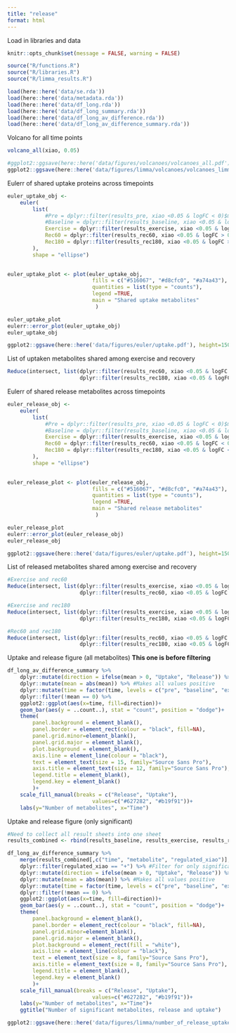 ```yaml
---
title: "release"
format: html
---
```


Load in libraries and data
```r
knitr::opts_chunk$set(message = FALSE, warning = FALSE)

source("R/functions.R")
source("R/libraries.R")
source("R/limma_results.R")

load(here::here('data/se.rda'))
load(here::here('data/metadata.rda'))
load(here::here('data/df_long.rda'))
load(here::here('data/df_long_summary.rda'))
load(here::here('data/df_long_av_difference.rda'))
load(here::here('data/df_long_av_difference_summary.rda'))
```

Volcano for all time points
```r
volcano_all(xiao, 0.05)

#ggplot2::ggsave(here::here('data/figures/volcanoes/volcanoes_all.pdf'), height=50, width=180, units = "mm")
ggplot2::ggsave(here::here('data/figures/limma/volcanoes/volcanoes_limma.png'), height=75, width=200, units = "mm")

```

Eulerr of shared uptake proteins across timepoints
```r
euler_uptake_obj <- 
    euler(
        list(
            #Pre = dplyr::filter(results_pre, xiao <0.05 & logFC < 0)$metabolite,
            #Baseline = dplyr::filter(results_baseline, xiao <0.05 & logFC < 0)$metabolite,
            Exercise = dplyr::filter(results_exercise, xiao <0.05 & logFC > 0)$metabolite,
            Rec60 = dplyr::filter(results_rec60, xiao <0.05 & logFC > 0)$metabolite,
            Rec180 = dplyr::filter(results_rec180, xiao <0.05 & logFC > 0)$metabolite 
        ), 
        shape = "ellipse") 
    

euler_uptake_plot <- plot(euler_uptake_obj, 
                           fills = c("#516067", "#d8cfc0", "#a74a43"),
                           quantities = list(type = "counts"),
                           legend =TRUE,
                           main = "Shared uptake metabolites"
                            )

euler_uptake_plot
eulerr::error_plot(euler_uptake_obj)
euler_uptake_obj

ggplot2::ggsave(here::here('data/figures/euler/uptake.pdf'), height=150, width=150, units = "mm", plot = euler_uptake_plot)

```

List of uptaken metabolites shared among exercise and recovery
```r

Reduce(intersect, list(dplyr::filter(results_rec60, xiao <0.05 & logFC > 0)$metabolite, 
                       dplyr::filter(results_rec180, xiao <0.05 & logFC > 0)$metabolite))

```

Eulerr of shared release metabolites across timepoints
```r
euler_release_obj <- 
    euler(
        list(
            #Pre = dplyr::filter(results_pre, xiao <0.05 & logFC < 0)$metabolite,
            #Baseline = dplyr::filter(results_baseline, xiao <0.05 & logFC < 0)$metabolite,
            Exercise = dplyr::filter(results_exercise, xiao <0.05 & logFC < 0)$metabolite,
            Rec60 = dplyr::filter(results_rec60, xiao <0.05 & logFC < 0)$metabolite,
            Rec180 = dplyr::filter(results_rec180, xiao <0.05 & logFC < 0)$metabolite  
        ), 
        shape = "ellipse") 
    

euler_release_plot <- plot(euler_release_obj, 
                           fills = c("#516067", "#d8cfc0", "#a74a43"),
                           quantities = list(type = "counts"),
                           legend =TRUE,
                           main = "Shared release metabolites"
                            )

euler_release_plot
eulerr::error_plot(euler_release_obj)
euler_release_obj

ggplot2::ggsave(here::here('data/figures/euler/uptake.pdf'), height=150, width=150, units = "mm", plot = euler_release_plot)
```

List of released metabolites shared among exercise and recovery
```r
#Exercise and rec60
Reduce(intersect, list(dplyr::filter(results_exercise, xiao <0.05 & logFC < 0)$metabolite,
                       dplyr::filter(results_rec60, xiao <0.05 & logFC < 0)$metabolite))

#Exercise and rec180
Reduce(intersect, list(dplyr::filter(results_exercise, xiao <0.05 & logFC < 0)$metabolite,
                       dplyr::filter(results_rec180, xiao <0.05 & logFC < 0)$metabolite))

#Rec60 and rec180
Reduce(intersect, list(dplyr::filter(results_rec60, xiao <0.05 & logFC < 0)$metabolite,
                       dplyr::filter(results_rec180, xiao <0.05 & logFC < 0)$metabolite))

```


Uptake and release figure (all metabolites) **This one is before filtering**
```r

df_long_av_difference_summary %>% 
    dplyr::mutate(direction = ifelse(mean > 0, "Uptake", "Release")) %>% #Creates a new column for color coding the plot
    dplyr::mutate(mean = abs(mean)) %>% #Makes all values positive
    dplyr::mutate(time = factor(time, levels = c("pre", "baseline", "exercise", "rec60", "rec180"))) %>% 
    dplyr::filter(!mean == 0) %>% 
    ggplot2::ggplot(aes(x=time, fill=direction))+
    geom_bar(aes(y = ..count..), stat = "count", position = "dodge")+
    theme(
        panel.background = element_blank(),
        panel.border = element_rect(colour = "black", fill=NA),
        panel.grid.minor=element_blank(),
        panel.grid.major = element_blank(),
        plot.background = element_blank(),
        axis.line = element_line(colour = "black"),
        text = element_text(size = 15, family="Source Sans Pro"),
        axis.title = element_text(size = 12, family="Source Sans Pro"),
        legend.title = element_blank(),
        legend.key = element_blank()
        )+
    scale_fill_manual(breaks = c("Release", "Uptake"),
                           values=c("#627282", "#b19f91"))+
    labs(y="Number of metabolites", x="Time")

```

Uptake and release figure (only significant) 
```r
#Need to collect all result sheets into one sheet
results_combined <- rbind(results_baseline, results_exercise, results_rec60, results_rec180)

df_long_av_difference_summary %>% 
    merge(results_combined[,c("time", "metabolite", "regulated_xiao")], by=c("time", "metabolite")) %>% #Merge the "regulated" column into results_combined
    dplyr::filter(regulated_xiao == "+") %>% #Filter for only significant metabolites
    dplyr::mutate(direction = ifelse(mean > 0, "Uptake", "Release")) %>% #Creates a new column for color coding the plot
    dplyr::mutate(mean = abs(mean)) %>% #Makes all values positive
    dplyr::mutate(time = factor(time, levels = c("pre", "baseline", "exercise", "rec60", "rec180"))) %>% 
    dplyr::filter(!mean == 0) %>% 
    ggplot2::ggplot(aes(x=time, fill=direction))+
    geom_bar(aes(y = ..count..), stat = "count", position = "dodge")+
    theme(
        panel.background = element_blank(),
        panel.border = element_rect(colour = "black", fill=NA),
        panel.grid.minor=element_blank(),
        panel.grid.major = element_blank(),
        plot.background = element_rect(fill = "white"),
        axis.line = element_line(colour = "black"),
        text = element_text(size = 8, family="Source Sans Pro"),
        axis.title = element_text(size = 8, family="Source Sans Pro"),
        legend.title = element_blank(),
        legend.key = element_blank()
        )+
    scale_fill_manual(breaks = c("Release", "Uptake"),
                           values=c("#627282", "#b19f91"))+
    labs(y="Number of metabolites", x="Time")+
    ggtitle("Number of significant metabolites, release and uptake")

ggplot2::ggsave(here::here('data/figures/limma/number_of_release_uptake.png'), height=100, width=200, units = "mm")

```


